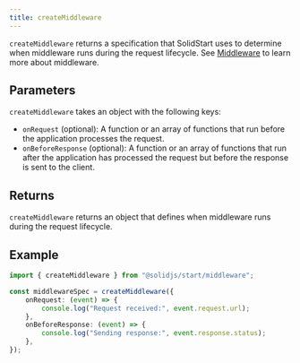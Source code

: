 ```yaml
---
title: createMiddleware
---
```


`createMiddleware` returns a specification that SolidStart uses to determine when middleware runs during the request lifecycle. See [Middleware](/solid-start/advanced/middleware) to learn more about middleware.

## Parameters

`createMiddleware` takes an object with the following keys:

- `onRequest` (optional): A function or an array of functions that run before the application processes the request.
- `onBeforeResponse` (optional): A function or an array of functions that run after the application has processed the request but before the response is sent to the client.

## Returns

`createMiddleware` returns an object that defines when middleware runs during the request lifecycle.

## Example

```ts
import { createMiddleware } from "@solidjs/start/middleware";

const middlewareSpec = createMiddleware({
	onRequest: (event) => {
		console.log("Request received:", event.request.url);
	},
	onBeforeResponse: (event) => {
		console.log("Sending response:", event.response.status);
	},
});
```
